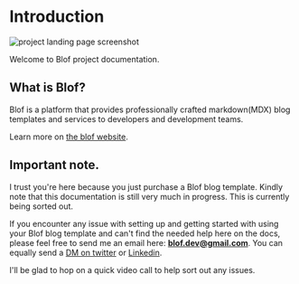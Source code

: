 # Introduction
 
![project landing page screenshot](/img-2.png)

Welcome to Blof project documentation.

## What is Blof?

Blof is a platform that provides professionally crafted markdown(MDX) blog templates and services
to developers and development teams.

Learn more on [the blof website](https://blof.dev).


## Important note.

I trust you're here because you just purchase a Blof blog template. Kindly note that this documentation 
is still very much in progress. This is currently being sorted out.

If you encounter any issue with setting up and getting started with using your Blof blog template and can't 
find the needed help here on the docs, please feel free to send me an email 
here: **blof.dev@gmail.com**. You can equally send a 
[DM on twitter](https://x.com/blof_dev) or [Linkedin](https://www.linkedin.com/company/blof-dev/). 

I'll be glad to hop on a quick video call to help sort out any issues.
